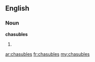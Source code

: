 ==English==

===Noun===
'''chasubles'''

# {{plural of|[[chasuble]]}}

[[ar:chasubles]]
[[fr:chasubles]]
[[my:chasubles]]